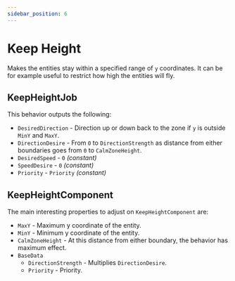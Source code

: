 ```yaml
---
sidebar_position: 6
---
```



# Keep Height

Makes the entities stay within a specified range of `y` coordinates. It can be for example useful to restrict how high the entities will fly.

## KeepHeightJob

This behavior outputs the following: 
- `DesiredDirection` - Direction up or down back to the zone if `y` is outside `MinY` and `MaxY`.
- `DirectionDesire` - From `0` to `DirectionStrength` as distance from either boundaries goes from `0` to `CalmZoneHeight`.
- `DesiredSpeed` - `0` *(constant)*
- `SpeedDesire` - `0` *(constant)*
- `Priority` -  `Priority` *(constant)*

## KeepHeightComponent

The main interesting properties to adjust on `KeepHeightComponent` are:
- `MaxY` - Maximum y coordinate of the entity.
- `MinY` - Minimum y coordinate of the entity.
- `CalmZoneHeight` - At this distance from either boundary, the behavior has maximum effect.
- `BaseData`
    - `DirectionStrength` - Multiplies `DirectionDesire`.
    - `Priority` - Priority.